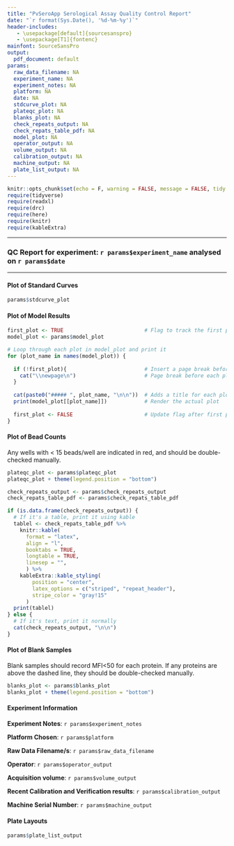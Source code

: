 ```yaml
---
title: "PvSeroApp Serological Assay Quality Control Report"
date: "`r format(Sys.Date(), '%d-%m-%y')`"
header-includes:
   - \usepackage[default]{sourcesanspro}
   - \usepackage[T1]{fontenc}
mainfont: SourceSansPro
output: 
  pdf_document: default
params:
  raw_data_filename: NA
  experiment_name: NA
  experiment_notes: NA
  platform: NA
  date: NA
  stdcurve_plot: NA
  plateqc_plot: NA
  blanks_plot: NA
  check_repeats_output: NA
  check_repats_table_pdf: NA
  model_plot: NA
  operator_output: NA
  volume_output: NA
  calibration_output: NA
  machine_output: NA
  plate_list_output: NA
---
```


```r
knitr::opts_chunk$set(echo = F, warning = FALSE, message = FALSE, tidy = TRUE, fig.width=8, fig.height=6, fig.align="center", df_print = "kable")
require(tidyverse)
require(readxl)
require(drc)
require(here)
require(knitr)
require(kableExtra)
```

***
### QC Report for experiment: `r params$experiment_name` analysed on `r params$date`
***

#### Plot of Standard Curves

```r
params$stdcurve_plot
```
\newpage
#### Plot of Model Results

```r
first_plot <- TRUE                          # Flag to track the first plot
model_plot <- params$model_plot

# Loop through each plot in model_plot and print it
for (plot_name in names(model_plot)) {
  
  if (!first_plot){                         # Insert a page break before the plot but not for the first one 
    cat("\\newpage\n")                      # Page break before each plot
  }
  
  cat(paste0("##### ", plot_name, "\n\n"))  # Adds a title for each plot
  print(model_plot[[plot_name]])            # Render the actual plot
  
  first_plot <- FALSE                       # Update flag after first plot is printed 
}
```
\newpage

#### Plot of Bead Counts

Any wells with < 15 beads/well are indicated in red, and should be double-checked manually.

```r
plateqc_plot <- params$plateqc_plot
plateqc_plot + theme(legend.position = "bottom")
```

```r
check_repeats_output <- params$check_repeats_output
check_repats_table_pdf <- params$check_repats_table_pdf

if (is.data.frame(check_repeats_output)) {
  # If it's a table, print it using kable
  tablel <- check_repats_table_pdf %>% 
    knitr::kable(
      format = "latex",
      align = "l",
      booktabs = TRUE,
      longtable = TRUE,
      linesep = "",
      ) %>%
    kableExtra::kable_styling(
        position = "center",
        latex_options = c("striped", "repeat_header"),
        stripe_color = "gray!15"
      )
  print(tablel)
} else {
  # If it's text, print it normally
  cat(check_repeats_output, "\n\n")
}
```
\newpage

#### Plot of Blank Samples

Blank samples should record MFI<50 for each protein. If any proteins are above the dashed line, they should be double-checked manually.

```r
blanks_plot <- params$blanks_plot
blanks_plot + theme(legend.position = "bottom")
```
\newpage

#### Experiment Information


**Experiment Notes**: `r params$experiment_notes`

**Platform Chosen**: `r params$platform`

**Raw Data Filename/s**: `r params$raw_data_filename`

**Operator**: `r params$operator_output`

**Acquisition volume**: `r params$volume_output`

**Recent Calibration and Verification results**: 
`r params$calibration_output`

**Machine Serial Number**: `r params$machine_output`

\newpage

#### Plate Layouts

\tiny 

```r
params$plate_list_output
```

